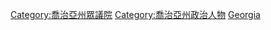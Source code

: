 [[Category:喬治亞州眾議院|Category:喬治亞州眾議院]]
[[Category:喬治亞州政治人物|Category:喬治亞州政治人物]]
[[Category:美國各州眾議員|Georgia]]